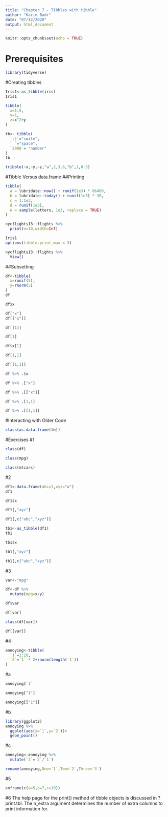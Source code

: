 ---
title: "Chapter 7 - Tibbles with tibble"
author: "Karim Badr"
date: "07/12/2020"
output: html_document
---

```{r setup, include=FALSE}
knitr::opts_chunk$set(echo = TRUE)
```

# Prerequisites
```{r}
library(tidyverse)
```

#Creating tibbles
```{r}
Iris1<-as_tibble(iris)
Iris1
```

```{r}
tibble(
  x=1:5,
  y=1,
  z=x^2+y
)
```
```{r}
tb<- tibble(
  `:)`="smile",
  ` `="space",
  `2000`= "number"
)
tb
```
```{r}
tribble(~x,~y,~z,"a",2,3.6,"b",1,8.5)
```
#Tibble Versus data.frame
##Printing
```{r}
tibble(
  a = lubridate::now() + runif(1e3) * 86400,
  b = lubridate::today() + runif(1e3) * 30,
  c = 1:1e3,
  d = runif(1e3),
  e = sample(letters, 1e3, replace = TRUE)
)
```
```{r}
nycflights13::flights %>% 
  print(n=10,width=Inf)
```
```{r}
Iris1
options(tibble.print_max = 3)
```
```{r}
nycflights13::flights %>% 
  View()
```

##Subsetting
```{r}
df<-tibble(
  x=runif(5),
  y=rnorm(5)
)
df
```
```{r}
df$x
```

```{r}
df["x"]
df[["x"]]
```
```{r}
df[[1]]
```
```{r}
df[1]
```
```{r}
df$x[1]
```
```{r}
df[1,1]
```
```{r}
df[[1,1]]
```
```{r}
df %>% .$x
```
```{r}
df %>% .["x"]
```
```{r}
df %>% .[["x"]]
```
```{r}
df %>% .[1,1]
```
```{r}
df %>% .[[1,1]]
```
#Interacting with Older Code

```{r}
class(as.data.frame(tb))
```

#Exercises
#1
```{r}
class(df)
```
```{r}
class(mpg)
```
```{r}
class(mtcars)
```
#2
```{r}
df1<-data.frame(abc=1,xyz="a")
df1
```
```{r}
df1$x
```
```{r}
df1[,"xyz"]
```
```{r}
df1[,c("abc","xyz")]
```
```{r}
tb1<-as_tibble(df1)
tb1
```
```{r}
tb1$x
```
```{r}
tb1[,"xyz"]
```
```{r}
tb1[,c("abc","xyz")]
```
#3
```{r}
var<-"mpg"
```

```{r}
df<-df %>% 
  mutate(mpg=x/y)
```

```{r}
df$var
```
```{r}
df[var]
```
```{r}
class(df[var])
```

```{r}
df[[var]]
```
#4
```{r}
annoying<-tibble(
  `1`=1:10,
  `2`=`1` * 2+rnorm(length(`1`))
)
```
#a
```{r}
annoying$`1`
```
```{r}
annoying["1"]
```
```{r}
annoying[["1"]]
```
#b
```{r}
library(ggplot2)
annoying %>% 
  ggplot(aes(x=`1`,y=`2`))+
  geom_point()
```
#c
```{r}
annoying<-annoying %>% 
  mutate(`3`=`2`/`1`)
```

```{r}
rename(annoying,One=`1`,Two=`2`,Three=`3`)
```
#5
```{r}
enframe(c(a=5,b=7,c=10))
```
#6
The help page for the print() method of tibble objects is discussed in ?print.tbl. The n_extra argument determines the number of extra columns to print information for.




















